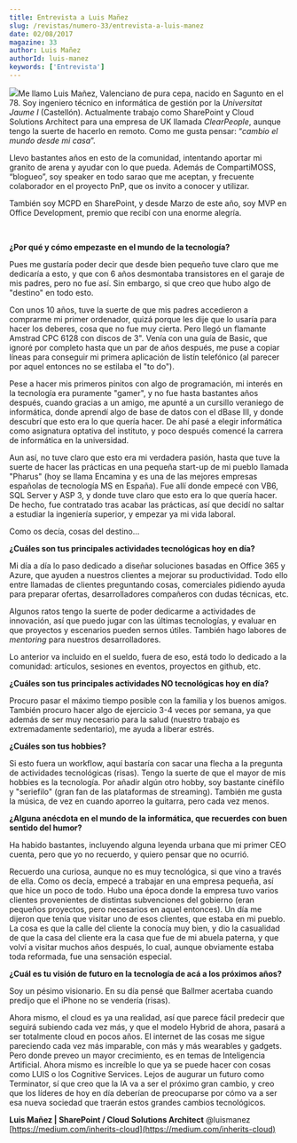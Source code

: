 ```yaml
---
title: Entrevista a Luis Mañez
slug: /revistas/numero-33/entrevista-a-luis-manez
date: 02/08/2017
magazine: 33
author: Luis Mañez
authorId: luis-manez
keywords: ['Entrevista']
---
```






![](/../images/autores/luis-manez.png#author)Me llamo Luis Mañez, Valenciano de pura cepa, nacido en Sagunto en el 78. Soy ingeniero técnico en informática de gestión por la *Universitat Jaume I* (Castellón). Actualmente trabajo como SharePoint y Cloud Solutions Architect para una empresa de UK llamada *ClearPeople*, aunque tengo la suerte de hacerlo en remoto. Como me gusta pensar: “*cambio el mundo desde mi casa*”.

Llevo bastantes años en esto de la comunidad, intentando aportar mi granito de arena y ayudar con lo que pueda. Además de CompartiMOSS, “blogueo”, soy speaker en todo sarao que me aceptan, y frecuente colaborador en el proyecto PnP, que os invito a conocer y utilizar.

También soy MCPD en SharePoint, y desde Marzo de este año, soy MVP en Office Development, premio que recibí con una enorme alegría.

​

**¿Por qué y cómo empezaste en el mundo de la tecnología?**

Pues me gustaría poder decir que desde bien pequeño tuve claro que me dedicaría a esto, y que con 6 años desmontaba transistores en el garaje de mis padres, pero no fue así. Sin embargo, si que creo que hubo algo de "destino" en todo esto.

Con unos 10 años, tuve la suerte de que mis padres accedieron a comprarme mi primer ordenador, quizá porque les dije que lo usaría para hacer los deberes, cosa que no fue muy cierta. Pero llegó un flamante Amstrad CPC 6128 con discos de 3". Venía con una guía de Basic, que ignoré por completo hasta que un par de años después, me puse a copiar líneas para conseguir mi primera aplicación de listín telefónico (al parecer por aquel entonces no se estilaba el "to do").

Pese a hacer mis primeros pinitos con algo de programación, mi interés en la tecnología era puramente "gamer", y no fue hasta bastantes años después, cuando gracias a un amigo, me apunté a un cursillo veraniego de informática, donde aprendí algo de base de datos con el dBase III, y donde descubrí que esto era lo que quería hacer. De ahí pasé a elegir informática como asignatura optativa del instituto, y poco después comencé la carrera de informática en la universidad.

Aun así, no tuve claro que esto era mi verdadera pasión, hasta que tuve la suerte de hacer las prácticas en una pequeña start-up de mi pueblo llamada "Pharus" (hoy se llama Encamina y es una de las mejores empresas españolas de tecnología MS en España). Fue allí donde empecé con VB6, SQL Server y ASP 3, y donde tuve claro que esto era lo que quería hacer. De hecho, fue contratado tras acabar las prácticas, así que decidí no saltar a estudiar la ingeniería superior, y empezar ya mi vida laboral.

Como os decía, cosas del destino…

**¿Cuáles son tus principales actividades tecnológicas hoy en día?**

Mi día a día lo paso dedicado a diseñar soluciones basadas en Office 365 y Azure, que ayuden a nuestros clientes a mejorar su productividad. Todo ello entre llamadas de clientes preguntando cosas, comerciales pidiendo ayuda para preparar ofertas, desarrolladores compañeros con dudas técnicas, etc.

Algunos ratos tengo la suerte de poder dedicarme a actividades de innovación, así que puedo jugar con las últimas tecnologías, y evaluar en que proyectos y escenarios pueden sernos útiles. También hago labores de *mentoring* para nuestros desarrolladores.

Lo anterior va incluido en el sueldo, fuera de eso, está todo lo dedicado a la comunidad: artículos, sesiones en eventos, proyectos en github, etc.

**¿Cuáles son tus principales actividades NO tecnológicas hoy en día?**

Procuro pasar el máximo tiempo posible con la familia y los buenos amigos. También procuro hacer algo de ejercicio 3-4 veces por semana, ya que además de ser muy necesario para la salud (nuestro trabajo es extremadamente sedentario), me ayuda a liberar estrés.

**¿Cuáles son tus hobbies?**

Si esto fuera un workflow, aquí bastaría con sacar una flecha a la pregunta de actividades tecnológicas (risas). Tengo la suerte de que el mayor de mis hobbies es la tecnología. Por añadir algún otro hobby, soy bastante cinéfilo y "seriefilo" (gran fan de las plataformas de streaming). También me gusta la música, de vez en cuando aporreo la guitarra, pero cada vez menos.

**¿Alguna anécdota en el mundo de la informática, que recuerdes con buen sentido del humor?**

Ha habido bastantes, incluyendo alguna leyenda urbana que mi primer CEO cuenta, pero que yo no recuerdo, y quiero pensar que no ocurrió.

Recuerdo una curiosa, aunque no es muy tecnológica, si que vino a través de ella. Como os decía, empecé a trabajar en una empresa pequeña, así que hice un poco de todo. Hubo una época donde la empresa tuvo varios clientes provenientes de distintas subvenciones del gobierno (eran pequeños proyectos, pero necesarios en aquel entonces). Un día me dijeron que tenía que visitar uno de esos clientes, que estaba en mi pueblo. La cosa es que la calle del cliente la conocía muy bien, y dio la casualidad de que la casa del cliente era la casa que fue de mi abuela paterna, y que volví a visitar muchos años después, lo cual, aunque obviamente estaba toda reformada, fue una sensación especial.

**¿Cuál es tu visión de futuro en la tecnología de acá a los próximos años?**

Soy un pésimo visionario. En su día pensé que Ballmer acertaba cuando predijo que el iPhone no se vendería (risas).

Ahora mismo, el cloud es ya una realidad, así que parece fácil predecir que seguirá subiendo cada vez más, y que el modelo Hybrid de ahora, pasará a ser totalmente cloud en pocos años. El internet de las cosas me sigue pareciendo cada vez más imparable, con más y más wearables y gadgets. Pero donde preveo un mayor crecimiento, es en temas de Inteligencia Artificial. Ahora mismo es increíble lo que ya se puede hacer con cosas como LUIS o los Cognitive Services. Lejos de augurar un futuro como Terminator, sí que creo que la IA va a ser el próximo gran cambio, y creo que los líderes de hoy en día deberían de preocuparse por cómo va a ser esa nueva sociedad que traerán estos grandes cambios tecnológicos.

**Luis Mañez | SharePoint / Cloud Solutions Architect**
 @luismanez
 [https://medium.com/inherits-cloud](https://medium.com/inherits-cloud)​

